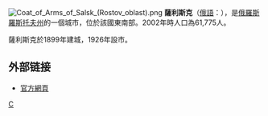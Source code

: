 {{coord|46.4725|N|41.5428|E|display=title}}
[[File:Coat_of_Arms_of_Salsk_(Rostov_oblast).png|right]]
'''薩利斯克'''（[[俄語|俄語]]：'''{{lang|ru|Сальск}}'''），是[[俄羅斯|俄羅斯]][[羅斯托夫州|羅斯托夫州]]的一個城市，位於該國東南部。2002年時人口為61,775人。

薩利斯克於1899年建城，1926年設市。

== 外部链接 ==
* {{ru icon}} [https://web.archive.org/web/20081120074030/http://salsk.net/ 官方網頁]

{{羅斯托夫州城市}}

[[Category:羅斯托夫州城市|С]]